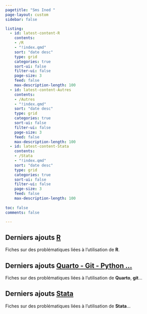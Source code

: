 ```yaml
---
pagetitle: "Sms Ined "
page-layout: custom
sidebar: false

listing:
  - id: latest-content-R
    contents: 
    - /R
    - "!index.qmd"
    sort: "date desc"
    type: grid
    categories: true
    sort-ui: false
    filter-ui: false
    page-size: 3
    feed: false
    max-description-length: 100
  - id: latest-content-Autres
    contents: 
    - /Autres
    - "!index.qmd"
    sort: "date desc"
    type: grid
    categories: true
    sort-ui: false
    filter-ui: false
    page-size: 3
    feed: false
    max-description-length: 100
  - id: latest-content-Stata
    contents: 
    - /Stata
    - "!index.qmd"
    sort: "date desc"
    type: grid
    categories: true
    sort-ui: false
    filter-ui: false
    page-size: 3
    feed: false
    max-description-length: 100
              
toc: false 
comments: false

---
```


<!-- Derniers ajouts R-->

::: {.content-container}
::: {.listing-block}
::: {.zoom-image}


# **Derniers ajouts [R](R/index.qmd)**

Fiches sur des problématiques liées à l'utilisation de **R**.

::: {#latest-content-R}
:::

:::
:::
:::


<!-- Derniers ajouts Autres-->

::: {.content-container}
::: {.listing-block}
::: {.zoom-image}

# **Derniers ajouts [Quarto - Git - Python ...](Autres/index.qmd)**

Fiches sur des problématiques liées à l'utilisation de **Quarto**, **git**...

::: {#latest-content-Autres}
:::

:::
:::
:::

<!-- Derniers ajouts Stata-->

::: {.content-container}
::: {.listing-block}
::: {.zoom-image}

# **Derniers ajouts [Stata](Stata/index.qmd)**

Fiches sur des problématiques liées à l'utilisation de **Stata**...

::: {#latest-content-Stata}
:::

:::
:::
:::

<br>


